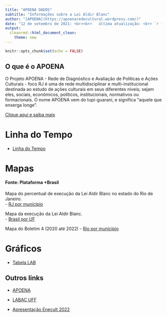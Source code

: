 ```yaml
---
title: "APOENA DADOS"
subtitle: "Informações sobre a Lei Aldir Blanc"
author: "[APOENA](https://apoenaredecultural.wordpress.com/)"
date: "12 de setembro de 2021: <br><br>   última atualização: <br> `r format(Sys.Date(), '%d de %B de %Y')`"
output: 
  cleanrmd::html_document_clean:
    theme: new
---
```


```r
knitr::opts_chunk$set(echo = FALSE)

```

## O que é o APOENA

O Projeto APOENA - Rede de Diagnóstico e Avaliação de Políticas e Ações Culturais - foco RJ é uma de rede multidisciplinar e multi-institucional destinada ao estudo de ações culturais em seus diferentes níveis; sejam eles, sociais, econômicos, políticos, institucionais, normativos ou formacionais.  O nome APOENA vem do tupi-guarani, e significa "aquele que enxerga longe".

[Clique aqui e saiba mais](https://apoenaredecultural.wordpress.com/)





# Linha do Tempo

- [Linha do Tempo](https://apoena-uff.github.io/dados/linha-tempo/)


# Mapas


#### Fonte: Plataforma +Brasil

Mapa do percentual de execução da Lei Aldir Blanc no estado do Rio de Janeiro.    
- [RJ por município](mapa1/index.html)

Mapa da execução da Lei Aldir Blanc.    
- [Brasil por UF](mapa3/index.html)

Mapa do Boletim 4 (2020 até 2022)
- [Rio por município](mapa3/mapa_03.html)

# Gráficos
- [Tabela LAB](tabela_lab/tabela_LAB.html)



## Outros links

- [APOENA](https://apoenaredecultural.wordpress.com/)

- [LABAC UFF](https://labacuff.wordpress.com/)

- [Apresentação Enecult 2022](https://apoena-uff.github.io/dados/twitter/index.html)

